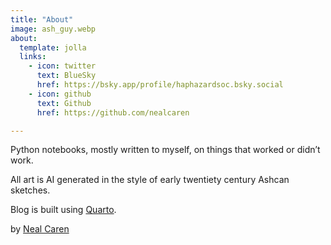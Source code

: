 ```yaml
---
title: "About"
image: ash_guy.webp
about:
  template: jolla
  links:
    - icon: twitter
      text: BlueSky
      href: https://bsky.app/profile/haphazardsoc.bsky.social
    - icon: github
      text: Github
      href: https://github.com/nealcaren

---
```


Python notebooks, mostly written to myself, on things that worked or didn't work. 

All art is AI generated in the style of early twentiety century Ashcan sketches.

Blog is built using [Quarto](http://quarto.org).

by [Neal Caren](http://nealcaren.org)
